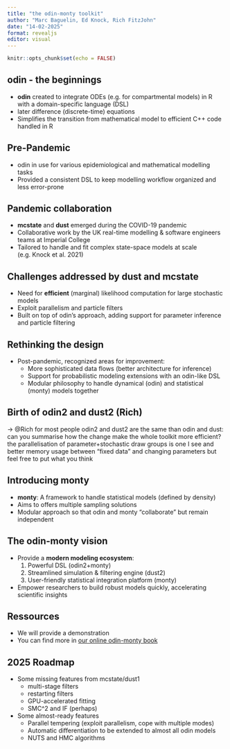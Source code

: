 ```yaml
---
title: "the odin-monty toolkit"
author: "Marc Baguelin, Ed Knock, Rich FitzJohn"
date: "14-02-2025"
format: revealjs
editor: visual
---
```


```r
knitr::opts_chunk$set(echo = FALSE)
```

## odin - the beginnings

- **odin** created to integrate ODEs (e.g. for compartmental models) in R with a domain-specific language (DSL)
- later difference (discrete-time) equations
- Simplifies the transition from mathematical model to efficient C++ code handled in R

## Pre-Pandemic

- odin in use for various epidemiological and mathematical modelling tasks  
- Provided a consistent DSL to keep modelling workflow organized and less error-prone

## Pandemic collaboration

- **mcstate** and **dust** emerged during the COVID-19 pandemic  
- Collaborative work by the UK real-time modelling & software engineers teams at Imperial College
- Tailored to handle and fit complex state-space models at scale (e.g. Knock et al. 2021)

## Challenges addressed by dust and mcstate

- Need for **efficient** (marginal) likelihood computation for large stochastic models
- Exploit parallelism and particle filters
- Built on top of odin’s approach, adding support for parameter inference and particle filtering

## Rethinking the design

- Post-pandemic, recognized areas for improvement:  
  - More sophisticated data flows (better architecture for inference)  
  - Support for probabilistic modeling extensions with an odin-like DSL
  - Modular philosophy to handle dynamical (odin) and statistical (monty) models together

## Birth of odin2 and dust2 (Rich)

-> @Rich for most people odin2 and dust2 are the same than odin and dust: can you summarise how the change make the whole toolkit more efficient? the parallelisation of parameter+stochastic draw groups is one I see and better memory usage between "fixed data" and changing parameters but feel free to put what you think

## Introducing monty

- **monty**: A framework to handle statistical models (defined by density)  
- Aims to offers multiple sampling solutions
- Modular approach so that odin and monty "collaborate" but remain independent

## The odin-monty vision

- Provide a **modern modeling ecosystem**:  
  1. Powerful DSL (odin2+monty)  
  2. Streamlined simulation & filtering engine (dust2)  
  3. User-friendly statistical integration platform (monty)  
- Empower researchers to build robust models quickly, accelerating scientific insights

## Ressources

- We will provide a demonstration
- You can find more in [our online odin-monty book](https://mrc-ide.github.io/odin-monty/) 

## 2025 Roadmap {.smaller}

- Some missing features from mcstate/dust1
  - multi-stage filters
  - restarting filters
  - GPU-accelerated fitting
  - SMC^2 and IF (perhaps)
- Some almost-ready features
  - Parallel tempering (exploit parallelism, cope with multiple modes)
  - Automatic differentiation to be extended to almost all odin models
  - NUTS and HMC algorithms

